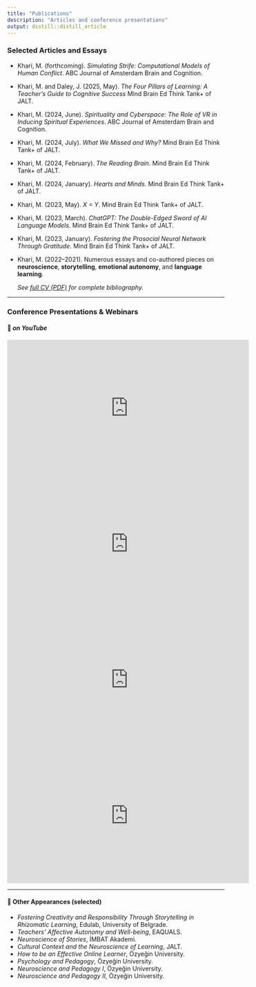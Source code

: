 ```yaml
---
title: "Publications"
description: "Articles and conference presentations"
output: distill::distill_article
---
```


### Selected Articles and Essays


- Khari, M. (forthcoming). *Simulating Strife: Computational Models of Human Conflict*. ABC Journal of Amsterdam Brain and Cognition.
- Khari, M. and Daley, J. (2025, May). *The Four Pillars of Learning: A Teacher’s Guide to Cognitive Success* Mind Brain Ed Think Tank+ of JALT.
- Khari, M. (2024, June). *Spirituality and Cyberspace: The Role of VR in Inducing Spiritual Experiences*. ABC Journal of Amsterdam Brain and Cognition.
- Khari, M. (2024, July). *What We Missed and Why?* Mind Brain Ed Think Tank+ of JALT.
- Khari, M. (2024, February). *The Reading Brain*. Mind Brain Ed Think Tank+ of JALT.
- Khari, M. (2024, January). *Hearts and Minds*. Mind Brain Ed Think Tank+ of JALT.
- Khari, M. (2023, May). *X = Y*. Mind Brain Ed Think Tank+ of JALT.
- Khari, M. (2023, March). *ChatGPT: The Double-Edged Sword of AI Language Models*. Mind Brain Ed Think Tank+ of JALT.
- Khari, M. (2023, January). *Fostering the Prosocial Neural Network Through Gratitude*. Mind Brain Ed Think Tank+ of JALT.
- Khari, M. (2022–2021). Numerous essays and co-authored pieces on **neuroscience**, **storytelling**, **emotional autonomy**, and **language learning**.  


  *See <a href="cv.pdf" target="_blank">full CV (PDF)</a> for complete bibliography.*

---

### Conference Presentations & Webinars

#### 🎥 *on YouTube*

<iframe width="560" height="315" src="https://www.youtube.com/embed/78VlsATYm-0" frameborder="0" allowfullscreen></iframe>

<iframe width="560" height="315" src="https://www.youtube.com/embed/_FT-gagz_y4" frameborder="0" allowfullscreen></iframe>

<iframe width="560" height="315" src="https://www.youtube.com/embed/fJL85tWtlRs?start=1448" frameborder="0" allowfullscreen></iframe>

<iframe width="560" height="315" src="https://www.youtube.com/embed/9wiU38c6wYE?list=WL&index=75" frameborder="0" allow="accelerometer; autoplay; clipboard-write; encrypted-media; gyroscope; picture-in-picture" allowfullscreen></iframe>


---

#### 📣 Other Appearances (selected)

- *Fostering Creativity and Responsibility Through Storytelling in Rhizomatic Learning*, Edulab, University of Belgrade.
- *Teachers’ Affective Autonomy and Well-being*, EAQUALS.
- *Neuroscience of Stories*, İMBAT Akademi.
- *Cultural Context and the Neuroscience of Learning*, JALT.
- *How to be an Effective Online Learner*,  Özyeğin University.
- *Psychology and Pedagogy*, Özyeğin University.
- *Neuroscience and Pedagogy I*, Özyeğin University.
- *Neuroscience and Pedagogy II*, Özyeğin University.

